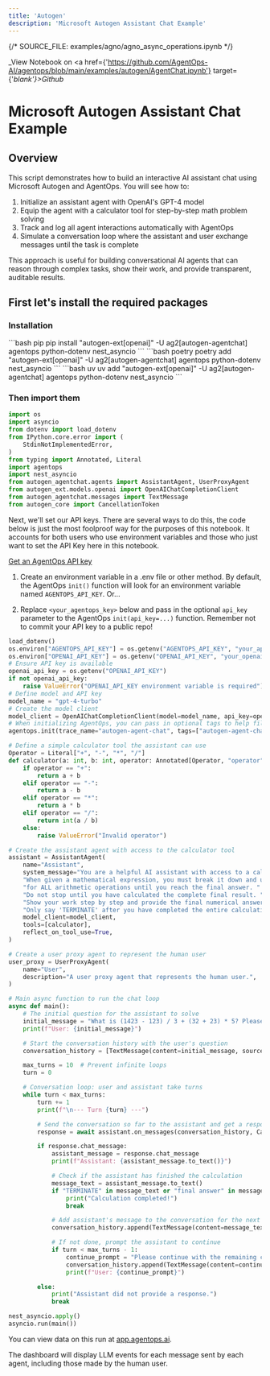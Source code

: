 ```yaml
---
title: 'Autogen'
description: 'Microsoft Autogen Assistant Chat Example'
---
```

{/*  SOURCE_FILE: examples/agno/agno_async_operations.ipynb  */}

_View Notebook on <a href={'https://github.com/AgentOps-AI/agentops/blob/main/examples/autogen/AgentChat.ipynb'} target={'_blank'}>Github</a>_

# Microsoft Autogen Assistant Chat Example

## Overview
This script demonstrates how to build an interactive AI assistant chat using Microsoft Autogen and AgentOps.
You will see how to:

  1. Initialize an assistant agent with OpenAI's GPT-4 model
  2. Equip the agent with a calculator tool for step-by-step math problem solving
  3. Track and log all agent interactions automatically with AgentOps
  4. Simulate a conversation loop where the assistant and user exchange messages until the task is complete

This approach is useful for building conversational AI agents that can reason through complex tasks, show their work, and provide transparent, auditable results.


## First let's install the required packages
### Installation
<CodeGroup>
  ```bash pip
  pip install "autogen-ext[openai]" -U ag2[autogen-agentchat] agentops python-dotenv nest_asyncio
  ```
  ```bash poetry
  poetry add "autogen-ext[openai]" -U ag2[autogen-agentchat] agentops python-dotenv nest_asyncio
  ```
  ```bash uv
  uv add "autogen-ext[openai]" -U ag2[autogen-agentchat] agentops python-dotenv nest_asyncio
  ```
</CodeGroup>

### Then import them
```python
import os
import asyncio
from dotenv import load_dotenv
from IPython.core.error import (
    StdinNotImplementedError,
)
from typing import Annotated, Literal
import agentops
import nest_asyncio
from autogen_agentchat.agents import AssistantAgent, UserProxyAgent
from autogen_ext.models.openai import OpenAIChatCompletionClient
from autogen_agentchat.messages import TextMessage
from autogen_core import CancellationToken
```

Next, we'll set our API keys. There are several ways to do this, the code below is just the most foolproof way for the purposes of this notebook. It accounts for both users who use environment variables and those who just want to set the API Key here in this notebook.

[Get an AgentOps API key](https://agentops.ai/settings/projects)

1. Create an environment variable in a .env file or other method. By default, the AgentOps `init()` function will look for an environment variable named `AGENTOPS_API_KEY`. Or...

2. Replace `<your_agentops_key>` below and pass in the optional `api_key` parameter to the AgentOps `init(api_key=...)` function. Remember not to commit your API key to a public repo!


```python
load_dotenv()
os.environ["AGENTOPS_API_KEY"] = os.getenv("AGENTOPS_API_KEY", "your_api_key_here")
os.environ["OPENAI_API_KEY"] = os.getenv("OPENAI_API_KEY", "your_openai_api_key_here")
# Ensure API key is available
openai_api_key = os.getenv("OPENAI_API_KEY")
if not openai_api_key:
    raise ValueError("OPENAI_API_KEY environment variable is required")
# Define model and API key
model_name = "gpt-4-turbo" 
# Create the model client
model_client = OpenAIChatCompletionClient(model=model_name, api_key=openai_api_key, seed=42, temperature=0)
# When initializing AgentOps, you can pass in optional tags to help filter sessions
agentops.init(trace_name="autogen-agent-chat", tags=["autogen-agent-chat", "agentops-example"])
```


```python
# Define a simple calculator tool the assistant can use
Operator = Literal["+", "-", "*", "/"]
def calculator(a: int, b: int, operator: Annotated[Operator, "operator"]) -> int:
    if operator == "+":
        return a + b
    elif operator == "-":
        return a - b
    elif operator == "*":
        return a * b
    elif operator == "/":
        return int(a / b)
    else:
        raise ValueError("Invalid operator")
```


```python
# Create the assistant agent with access to the calculator tool
assistant = AssistantAgent(
    name="Assistant",
    system_message="You are a helpful AI assistant with access to a calculator tool. "
    "When given a mathematical expression, you must break it down and use the calculator tool "
    "for ALL arithmetic operations until you reach the final answer. "
    "Do not stop until you have calculated the complete final result. "
    "Show your work step by step and provide the final numerical answer. "
    "Only say 'TERMINATE' after you have completed the entire calculation.",
    model_client=model_client,
    tools=[calculator],
    reflect_on_tool_use=True,
)
```


```python
# Create a user proxy agent to represent the human user
user_proxy = UserProxyAgent(
    name="User",
    description="A user proxy agent that represents the human user.",
)
```


```python
# Main async function to run the chat loop
async def main():
    # The initial question for the assistant to solve
    initial_message = "What is (1423 - 123) / 3 + (32 + 23) * 5? Please complete the entire calculation step by step and show the final answer."
    print(f"User: {initial_message}")

    # Start the conversation history with the user's question
    conversation_history = [TextMessage(content=initial_message, source="user")]

    max_turns = 10  # Prevent infinite loops
    turn = 0

    # Conversation loop: user and assistant take turns
    while turn < max_turns:
        turn += 1
        print(f"\n--- Turn {turn} ---")

        # Send the conversation so far to the assistant and get a response
        response = await assistant.on_messages(conversation_history, CancellationToken())

        if response.chat_message:
            assistant_message = response.chat_message
            print(f"Assistant: {assistant_message.to_text()}")

            # Check if the assistant has finished the calculation
            message_text = assistant_message.to_text()
            if "TERMINATE" in message_text or "final answer" in message_text.lower():
                print("Calculation completed!")
                break

            # Add assistant's message to the conversation for the next turn
            conversation_history.append(TextMessage(content=message_text, source="assistant"))

            # If not done, prompt the assistant to continue
            if turn < max_turns - 1: 
                continue_prompt = "Please continue with the remaining calculations to get the final answer."
                conversation_history.append(TextMessage(content=continue_prompt, source="user"))
                print(f"User: {continue_prompt}")

        else:
            print("Assistant did not provide a response.")
            break
```


```python
nest_asyncio.apply()
asyncio.run(main())
```

You can view data on this run at [app.agentops.ai](https://app.agentops.ai).

The dashboard will display LLM events for each message sent by each agent, including those made by the human user.


<script type="module" src="/scripts/github_stars.js"></script>
<script type="module" src="/scripts/scroll-img-fadein-animation.js"></script>
<script type="module" src="/scripts/button_heartbeat_animation.js"></script>
<script type="module" src="/scripts/adjust_api_dynamically.js"></script>